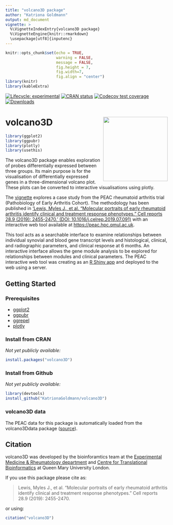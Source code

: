 ```yaml
---
title: "volcano3D package"
author: "Katriona Goldmann"
output: md_document
vignette: >
  %\VignetteIndexEntry{volcano3D package}
  %\VignetteEngine{knitr::rmarkdown}
  \usepackage[utf8]{inputenc}
---
```


```r
knitr::opts_chunk$set(echo = TRUE, 
                      warning = FALSE, 
                      message = FALSE, 
                      fig.height = 7, 
                      fig.width=7, 
                      fig.align = "center")
library(knitr)
library(kableExtra)
```


[![Lifecycle: experimental](https://img.shields.io/badge/lifecycle-experimental-orange.svg)](https://www.tidyverse.org/lifecycle/#experimental)
[![CRAN status](https://www.r-pkg.org/badges/version/volcano3D)](https://cran.r-project.org/package=volcano3D)
[![Codecov test coverage](https://codecov.io/gh/r-lib/volcano3D/branch/master/graph/badge.svg)](https://codecov.io/gh/r-lib/volcano3D?branch=master)
[![Downloads](https://cranlogs.r-pkg.org/badges/volcano3D?color=blue)](https://cran.rstudio.com/package=volcano3D)

 


# volcano3D <img src="logo.png" align="right" alt="" width="200" />

```r
library(ggplot2)
library(ggpubr)
library(plotly)
library(usethis)
```


The volcano3D package enables exploration of probes differentially 
expressed between three groups. Its main purpose is for the
visualisation of differentially expressed genes in a three-dimensional
volcano plot. These plots can be converted to interactive visualisations using
plotly. 

The [vignette](https://katrionagoldmann.github.io/volcano3D/articles/Vignette.html) 
explores a case study from the PEAC 
rheumatoid arthritis trial (Pathobiology of Early Arthritis Cohort). 
The methodology has been published in 
['Lewis, Myles J., et al. "Molecular portraits of early rheumatoid arthritis 
identify clinical and treatment response phenotypes." Cell reports 28.9 (2019): 
2455-2470.'
(DOI: 10.1016/j.celrep.2019.07.091)](https://doi.org/10.1016/j.celrep.2019.07.091)
with an interactive web tool available at 
[https://peac.hpc.qmul.ac.uk](https://peac.hpc.qmul.ac.uk).  

This tool acts as a searchable interface to examine relationships between 
individual synovial and blood gene transcript levels and histological, clinical, 
and radiographic parameters, and clinical response at 6 months. 
An interactive interface allows the gene module analysis to be explored for 
relationships between modules and clinical parameters. 
The PEAC interactive web tool was creating as an 
[R Shiny app](https://shiny.rstudio.com) and deployed to the web using a server. 


## Getting Started

### Prerequisites

* [ggplot2](https://cran.r-project.org/web/packages/ggplot2/index.html)
* [ggpubr](https://cran.r-project.org/web/packages/ggpubr/index.html)
* [ggrepel](https://cran.r-project.org/web/packages/ggrepel/index.html)
* [plotly](https://cran.r-project.org/web/packages/plotly/index.html)

### Install from CRAN

*Not yet publicly available:*

```r
install.packages("volcano3D")
```


### Install from Github

*Not yet publicly available:*

```r
library(devtools)
install_github("KatrionaGoldmann/volcano3D")
```

### volcano3D data

The PEAC data for this package is automatically loaded from the volcano3Ddata 
package ([source](https://github.com/KatrionaGoldmann/volcano3Ddata)). 

## Citation

volcano3D was developed by the bioinforamtics team at the 
[Experimental Medicine & Rheumatology department](https://www.qmul.ac.uk/whri/emr/) 
and [Centre for Translational Bioinformatics](https://www.qmul.ac.uk/c4tb/) at 
Queen Mary University London. 

If you use this package please cite as: 

> Lewis, Myles J., et al. "Molecular portraits of early rheumatoid arthritis 
identify clinical and treatment response phenotypes." Cell reports 28.9 (2019): 
2455-2470.

or using:

```r
citation("volcano3D")
```

